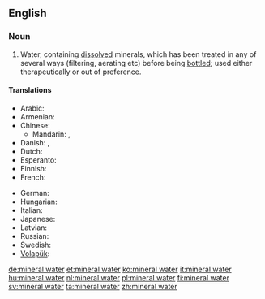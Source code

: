 ==English==
{{wikipedia}}

===Noun===
{{en-noun|sg=[[mineral]] [[water]]}}

# Water, containing [[dissolved]] minerals, which has been treated in any of several ways (filtering, aerating etc) before being [[bottle]]d; used either therapeutically or out of preference.

====Translations====
{{trans-top|water containing dissolved minerals}}
* Arabic: {{t|ar|ماء معدني|m|tr=maa' ma3diniy}}
* Armenian: {{t-|hy|հանքային ջուր|tr=hank’ayin ǰur}}
* Chinese:
** Mandarin: {{t-|cmn|礦泉水|sc=Hani}}, {{t-|cmn|矿泉水|tr=kuàngquán shuǐ|sc=Hani}}
* Danish: {{t-|da|danskvand|n|c}},  {{t|da|mineralvand|n|c}}
* Dutch: {{t-|nl|mineraalwater}}
* Esperanto: {{t-|eo|mineralakvo|xs=Esperanto}}
* Finnish: {{t-|fi|kivennäisvesi}}
* French: {{t+|fr|eau minérale|f}}
{{trans-mid}}
* German: {{t+|de|Mineralwasser|n}}
* Hungarian: {{t+|hu|ásványvíz}}
* Italian: {{t-|it|acqua minerale|f}}
* Japanese: {{t|ja|ミネラルウォーター|tr=mineraruwōtā}}
* Latvian: {{t|lv|mineralūdens|xs=Latvian}}
* Russian: {{t+|ru|минеральная вода|f|tr=minerálnaja vodá}}
* Swedish: {{t+|sv|mineralvatten|n}}
* [[Volapük]]: {{t|vo|minavat}}
{{trans-bottom}}

[[de:mineral water]]
[[et:mineral water]]
[[ko:mineral water]]
[[it:mineral water]]
[[hu:mineral water]]
[[nl:mineral water]]
[[pl:mineral water]]
[[fi:mineral water]]
[[sv:mineral water]]
[[ta:mineral water]]
[[zh:mineral water]]